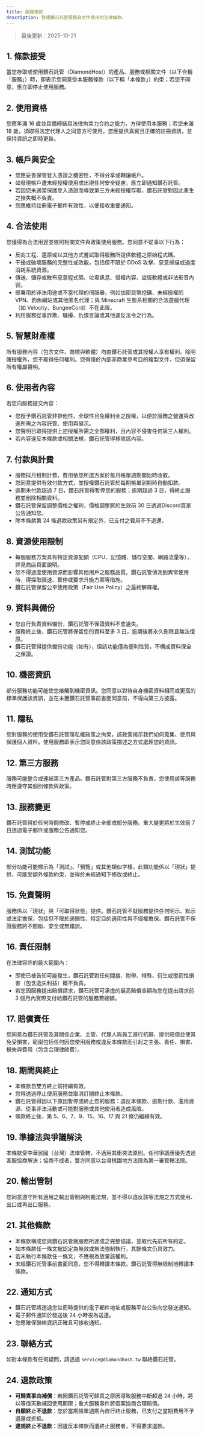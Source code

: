 ```yaml
---
title: 服務條款
description: 管理鑽石託管服務與文件使用的法律條款。
---
```


> 最後更新：2025-10-21

## 1. 條款接受

當您存取或使用鑽石託管（DiamondHost）的產品、服務或相關文件（以下合稱「服務」）時，即表示您同意受本服務條款（以下稱「本條款」）約束；若您不同意，應立即停止使用服務。

## 2. 使用資格

您應年滿 16 歲並具備締結具法律拘束力合約之能力，方得使用本服務；若您未滿 18 歲，須取得法定代理人之同意方可使用。您應提供真實且正確的註冊資訊，並保持資訊之即時更新。

## 3. 帳戶與安全

- 您應妥善保管登入憑證之機密性，不得分享或轉讓帳戶。
- 如發現帳戶遭未經授權使用或出現任何安全疑慮，應立即通知鑽石託管。
- 若因您未適當保護登入憑證而導致第三方未經授權存取，鑽石託管對因此產生之損失概不負責。
- 您應維持註冊電子郵件有效性，以便接收重要通知。

## 4. 合法使用

您僅得為合法用途並依照相關文件與政策使用服務。您同意不從事以下行為：

- 反向工程、還原或以其他方式嘗試取得服務所提供軟體之原始程式碼。
- 干擾或破壞服務的完整性或效能，包括但不限於 DDoS 攻擊、惡意掃描或過度消耗系統資源。
- 傳送、儲存或散布惡意程式碼、垃圾訊息、侵權內容、盜版軟體或非法影音內容。
- 部署用於非法用途或不當代理的伺服器，例如加密貨幣挖礦、未經授權的 VPN、釣魚網站或其他匿名代理；與 Minecraft 生態系相關的合法遊戲代理（如 Velocity、BungeeCord）不在此限。
- 利用服務從事詐欺、騷擾、仇恨言論或其他違反法令之行為。

## 5. 智慧財產權

所有服務內容（包含文件、商標與軟體）均由鑽石託管或其授權人享有權利。除明確授權外，您不取得任何權利。您得僅於內部非商業參考目的複製文件，但須保留所有權屬聲明。

## 6. 使用者內容

若您向服務提交內容：

- 您授予鑽石託管非排他性、全球性且免權利金之授權，以便於服務之營運與改進所需之內容託管、使用與展示。
- 您聲明已取得提供上述授權所需之全部權利，且內容不侵害任何第三人權利。
- 若內容違反本條款或相關法規，鑽石託管得移除該內容。

## 7. 付款與計費

- 服務採月租制計費，費用依您所選方案於每月帳單週期開始時收取。
- 您同意提供有效付款方式，並授權鑽石託管於每期帳單到期時自動扣款。
- 逾期未付款超過 7 日，鑽石託管得暫停您的服務；逾期超過 3 日，得終止服務並刪除相關資料。
- 鑽石託管保留調整價格之權利，價格調整將於生效前 30 日透過Discord買家公告通知您。
- 除本條款第 24 條退款政策另有規定外，已支付之費用不予退還。

## 8. 資源使用限制

- 每個服務方案具有特定資源配額（CPU、記憶體、儲存空間、網路流量等），詳見商店頁面說明。
- 您不得過度使用資源而影響其他用戶之服務品質。鑽石託管偵測到異常使用時，得採取限速、暫停或要求升級方案等措施。
- 鑽石託管保留公平使用政策（Fair Use Policy）之最終解釋權。

## 9. 資料與備份

- 您自行負責資料備份，鑽石託管不保證資料不會遺失。
- 服務終止後，鑽石託管將保留您的資料至多 3 日，逾期後將永久刪除且無法復原。
- 鑽石託管得提供備份功能（如有），但該功能僅為便利性質，不構成資料保全之保證。

## 10. 機密資訊

部分服務功能可能使您接觸到機密資訊。您同意以對待自身機密資料相同或更高的標準保護該資訊，並在未獲鑽石託管事前書面同意前，不得向第三方披露。

## 11. 隱私

您對服務的使用受鑽石託管隱私權政策之拘束，該政策揭示我們如何蒐集、使用與保護個人資料。使用服務即表示您同意依該政策描述之方式處理您的資訊。

## 12. 第三方服務

服務可能整合或連結第三方產品。鑽石託管對第三方服務不負責，您使用該等服務時應遵守其個別條款與政策。

## 13. 服務變更

鑽石託管得於任何時間修改、暫停或終止全部或部分服務。重大變更將於生效前 7 日透過電子郵件或服務公告通知您。

## 14. 測試功能

部分功能可能標示為「測試」、「預覽」或其他類似字樣。此類功能係以「現狀」提供，可能受額外條款約束，並得於未經通知下修改或終止。

## 15. 免責聲明

服務係以「現狀」與「可取得狀態」提供。鑽石託管不就服務提供任何明示、默示或法定擔保，包括但不限於適銷性、特定目的適用性與不侵權擔保。鑽石託管不保證服務將不間斷、安全或無錯誤。

## 16. 責任限制

在法律容許的最大範圍內：

- 即使已被告知可能發生，鑽石託管對任何間接、附帶、特殊、衍生或懲罰性損害（包含逸失利益）概不負責。
- 若您因服務提出賠償請求，鑽石託管可承擔的最高賠償金額為您在提出請求前 3 個月內實際支付給鑽石託管的服務費總額。

## 17. 賠償責任

您同意為鑽石託管及其關係企業、主管、代理人與員工進行抗辯、提供賠償並使其免受損害，範圍包括任何因您使用服務或違反本條款而引起之主張、責任、損害、損失與費用（包含合理律師費）。

## 18. 期間與終止

- 本條款自雙方終止前持續有效。
- 您得透過停止使用服務並取消訂閱終止本條款。
- 鑽石託管得因以下原因暫停或終止您的服務：違反本條款、逾期付款、濫用資源、從事非法活動或可能對服務或其他使用者造成風險。
- 條款終止後，第 5、6、7、9、15、16、17 與 21 條仍繼續有效。

## 19. 準據法與爭議解決

本條款受中華民國（台灣）法律管轄，不適用其衝突法原則。任何爭議應優先透過客服協商解決；協商不成者，雙方同意以台灣桃園地方法院為第一審管轄法院。

## 20. 輸出管制

您同意遵守所有適用之輸出管制與制裁法規，並不得以違反該等法規之方式使用、出口或再出口服務。

## 21. 其他條款

- 本條款構成您與鑽石託管就服務所達成之完整協議，並取代先前所有約定。
- 如本條款任一條文被認定為無效或無法強制執行，其餘條文仍具效力。
- 若未執行本條款任一條文，不應視為放棄該權利。
- 未經鑽石託管事前書面同意，您不得轉讓本條款。鑽石託管得無限制地轉讓本條款。

## 22. 通知方式

- 鑽石託管將透過您註冊時提供的電子郵件地址或服務平台公告向您發送通知。
- 電子郵件通知於發送後 24 小時視為送達。
- 您應確保聯絡資訊正確且可接收通知。

## 23. 聯絡方式

如對本條款有任何疑問，請透過 `service@diamondhost.tw` 聯絡鑽石託管。

## 24. 退款政策

- **可歸責事由補償**：若因鑽石託管可歸責之原因導致服務中斷超過 24 小時，將以等值天數補回使用期限；重大服務事件將個案協商合理賠償。
- **自願終止不退款**：您於當期帳單週期內自行終止服務，已支付之當期費用不予退還或折抵。
- **違規終止不退款**：因違反本條款而遭終止服務者，不得要求退款。